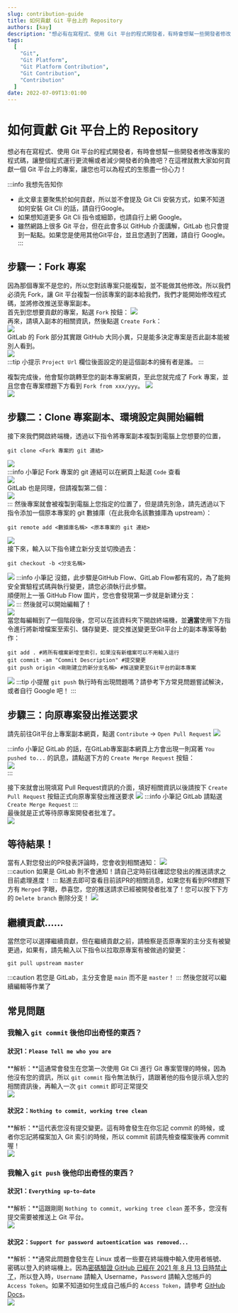 ```yaml
---
slug: contribution-guide
title: 如何貢獻 Git 平台上的 Repository
authors: [kay]
description: "想必有在寫程式、使用 Git 平台的程式開發者，有時會想幫一些開發者修改專案的程式碼，讓整個程式運行更流暢或者減少開發者的負擔吧？在這裡就教大家如何貢獻一個 Git 平台上的專案，讓您也可以為程式的生態盡一份心力！"
tags:
  [
	"Git",
    "Git Platform",
    "Git Platform Contribution",
    "Git Contribution",
    "Contribution"
  ]
date: 2022-07-09T13:01:00
---
```


# 如何貢獻 Git 平台上的 Repository  
想必有在寫程式、使用 Git 平台的程式開發者，有時會想幫一些開發者修改專案的程式碼，讓整個程式運行更流暢或者減少開發者的負擔吧？在這裡就教大家如何貢獻一個 Git 平台上的專案，讓您也可以為程式的生態盡一份心力！  

:::info 我想先告知你
* 此文章主要聚焦於如何貢獻，所以並不會提及 Git Cli 安裝方式，如果不知道如何安裝 Git Cli 的話，請自行Google。
* 如果想知道更多 Git Cli 指令或細節，也請自行上網 Google。
* 雖然網路上很多 Git 平台，但在此會多以 GitHub 介面講解，GitLab 也只會提到一點點。如果您是使用其他Git平台，並且您遇到了困難，請自行 Google。
:::

## 步驟一：Fork 專案  
因為那個專案不是您的，所以您對該專案只能複製，並不能做其他修改。所以我們必須先 Fork，讓 Git 平台複製一份該專案的副本給我們，我們才能開始修改程式碼，並將修改推送至專案副本。  
首先到您想要貢獻的專案，點選 ``Fork`` 按鈕：
![](/img/Contribution-guide/GitHub/WhereForkButton.png)  
再來，請填入副本的相關資訊，然後點選 ``Create Fork``：  
![](/img/Contribution-guide/GitHub/WriteForkInformation.png)  
GitLab 的 Fork 部分其實跟 GitHub 大同小異，只是能多決定專案是否此副本能被別人看到。  
![](/img/Contribution-guide/GitLab/WriteForkInformation.png)  
:::tip 小提示
``Project Url`` 欄位後面設定的是這個副本的擁有者是誰。
:::

複製完成後，他會幫你跳轉至您的副本專案網頁，至此您就完成了 Fork 專案，並且您會在專案標題下方看到 ``Fork from xxx/yyy``。 
![](/img/Contribution-guide/GitHub/ForkFinished.png)  
![](/img/Contribution-guide/GitLab/ForkFinished.png)  

## 步驟二：Clone 專案副本、環境設定與開始編輯
接下來我們開啟終端機，透過以下指令將專案副本複製到電腦上您想要的位置，
```shell
git clone <Fork 專案的 git 連結>
```
![](/img/Contribution-guide/CloneProject.png)  
:::info 小筆記
Fork 專案的 git 連結可以在網頁上點選 ``Code`` 查看  
![](/img/Contribution-guide/GitHub/WhereCodeButton.png)  
GitLab 也是同理，但請複製第二個：  
![](/img/Contribution-guide/GitLab/WhereCodeButton.png)  
:::
然後專案就會被複製到電腦上您指定的位置了，但是請先別急，請先透過以下指令添加一個原本專案的 git 數據庫（在此我命名該數據庫為 upstream）：
```shell
git remote add <數據庫名稱> <原本專案的 git 連結>
```
![](/img/Contribution-guide/AddUpstream.png)  
接下來，輸入以下指令建立新分支並切換過去：
```shell
git checkout -b <分支名稱>
```
![](/img/Contribution-guide/ChangeToNewBranch.png) 
:::info 小筆記
沒錯，此步驟是GitHub Flow、GitLab Flow都有寫的，為了能夠安全實驗程式碼與執行變更，請您必須執行此步驟。   
順便附上一張 GitHub Flow 圖片，您也會發現第一步就是新建分支：  
![](https://ithelp.ithome.com.tw/upload/images/20191014/20072606oXfJwq4esS.jpg) 
:::
然後就可以開始編輯了！  
![](/img/Contribution-guide/StartContribution.png)  
當您每編輯到了一個階段後，您可以在該資料夾下開啟終端機，並**適當**使用下方指令進行將新增檔案至索引、儲存變更、提交推送變更至Git平台上的副本專案等動作：
```shell
git add . #將所有檔案新增至索引，如果沒有新檔案可以不用輸入這行
git commit -am "Commit Description" #提交變更
git push origin <剛剛建立的新分支名稱> #推送變更至Git平台的副本專案
```
![](/img/Contribution-guide/AddAndCommit.png) 
:::tip 小提醒
``git push`` 執行時有出現問題嗎？請參考下方常見問題嘗試解決，或者自行 Google 吧！
:::

## 步驟三：向原專案發出推送要求  
請先前往Git平台上專案副本網頁，點選 ``Contribute`` -> ``Open Pull Request``
![](/img/Contribution-guide/GitHub/WhereOpenPRButton.png)  

:::info 小筆記
GitLab 的話，在GitLab專案副本網頁上方會出現一則寫著 ``You pushed to...`` 的訊息，請點選下方的 ``Create Merge Request`` 按鈕：  
![](/img/Contribution-guide/GitLab/WhereOpenPRButton.png)  
:::

接下來就會出現填寫 Pull Request資訊的介面，填好相關資訊以後請按下 ``Create Pull Request`` 按鈕正式向原專案發出推送要求
![](/img/Contribution-guide/WritePRInformation.png)
:::info 小筆記
GitLab 請點選 ``Create Merge Request``
:::  
最後就是正式等待原專案開發者批准了。  
![](/img/Contribution-guide/WaitForMerge.png)  
## 等待結果！
當有人對您發出的PR發表評論時，您會收到相關通知：
![](/img/Contribution-guide/PRNotification.png)  
:::caution
如果是 GitLab 則不會通知！請自己定時前往確認您發出的推送請求之目前處理進度！
:::
點進去即可查看目前該PR的相關消息，如果您有看到PR標題下方有 ``Merged`` 字眼，恭喜您，您的推送請求已經被開發者批准了！您可以按下下方的 ``Delete branch`` 刪除分支！
![](/img/Contribution-guide/PRMerged.png)  

## 繼續貢獻......
當然您可以選擇繼續貢獻，但在繼續貢獻之前，請檢察是否原專案的主分支有被變更過，如果有，請先輸入以下指令以拉取原專案有被做過的變更：
```shell
git pull upstream master
```

:::caution
若您是 GitLab，主分支會是 ``main`` 而不是 ``master``！
:::
然後您就可以繼續編輯等作業了
## 常見問題
### 我輸入 ``git commit`` 後他印出奇怪的東西？
#### 狀況1：``Please Tell me who you are``
**解析：**這通常會發生在您第一次使用 Git Cli 進行 Git 專案管理的時候，因為他沒有您的資訊，所以 ``git commit`` 指令無法執行，請跟著他的指令提示填入您的相關資訊後，再輸入一次 ``git commit`` 即可正常提交  
![](/img/Contribution-guide/NoGlobalAccountError.png)  
#### 狀況2：``Nothing to commit, working tree clean``
**解析：**這代表您沒有提交變更。這有時會發生在你忘記 commit 的時候，或者你忘記將檔案加入 Git 索引的時候，所以 commit 前請先檢查檔案後再 commit 喔！  
![](/img/Contribution-guide/CommitWorkingTreeClean.png)  
### 我輸入 ``git push`` 後他印出奇怪的東西？
#### 狀況1：``Everything up-to-date``
**解析：**這跟剛剛 ``Nothing to commit, working tree clean`` 差不多，您沒有提交需要被推送上 Git 平台。  
![](/img/Contribution-guide/PushUpToDate.png)  
#### 狀況2：``Support for password autoentication was removed...``  
**解析：**通常此問題會發生在 Linux 或者一些要在終端機中輸入使用者帳號、密碼以登入的終端機上。因為[密碼驗證 GitHub 已經在 2021 年 8 月 13 日時禁止了](https://github.blog/2020-12-15-token-authentication-requirements-for-git-operations/)，所以登入時，``Username`` 請輸入 Username，``Password`` 請輸入您帳戶的 ``Access Token``。如果不知道如何生成自己帳戶的 ``Access Token``，請參考 [GitHub Docs](https://docs.github.com/en/authentication/keeping-your-account-and-data-secure/creating-a-personal-access-token)。  
![](/img/Contribution-guide/PasswordAuthError.png)  












